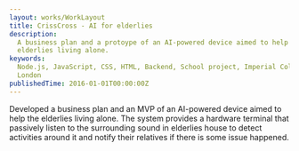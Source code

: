 ```yaml
---
layout: works/WorkLayout
title: CrissCross - AI for elderlies
description:
  A business plan and a protoype of an AI-powered device aimed to help the
  elderlies living alone.
keywords:
  Node.js, JavaScript, CSS, HTML, Backend, School project, Imperial College
  London
publishedTime: 2016-01-01T00:00:00Z
---
```


Developed a business plan and an MVP of an AI-powered device aimed to help the
elderlies living alone. The system provides a hardware terminal that passively
listen to the surrounding sound in elderlies house to detect activities around
it and notify their relatives if there is some issue happened.
